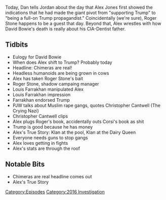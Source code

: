 {{DEFAULTSORT:
    #_EPISODE_0101:January 11, 2016
}}{{Episode
    | title           = January 11, 2016
    | caption         = [https://knowledgefight.libsyn.com/knowledge-fight-jan-11-2016 Listen to this episode on Libsyn]
    | episodeNumber   = 101
    | length          = 01:11:35
    | airDate         = November 13, 2017
    | coverageDate    = January 11, 2016
    | episodeType     = [[:Category:2016 Investigation|2016 Investigation]]
    | appearance      = [[David Bowie]], [[Roger Stone]], [[Louis Farrakhan]], [[Christopher Cantwell]]
    | beverage        = Ripit! 3-way
    | oocDrop         = Nico, I need your help. I'm out of control
    | previousEpisode = [[100: January 6-7, 2016]]
    | nextEpisode     = [[102: Alex On Russian Media]]
}}

{{Stub}}

Today, Dan tells Jordan about the day that Alex Jones first showed the indications that he had made the giant pivot from "supporting Trump" to "being a full-on Trump propagandist." Coincidentally (we're sure), Roger Stone happens to be a guest that day. Beyond that, Alex wrestles with how David Bowie's death is really about his CIA-Dentist father.

==Tidbits==

*Eulogy for David Bowie
*When does Alex shift to Trump? Probably today
*Headline: Chimeras are real!
*Headless humanoids are being grown in cows
*Alex has taken Roger Stone's bait
*Roger Stone, shadow campaing manager
*Louis Farrakhan manipulated Alex
*Louis Farrakhan impression
*Farrakhan endorsed Trump
*PJW talks about Muslim rape gangs, quotes Christopher Cantwell (The Crying Nazi)
*Christopher Cantwell clips
*Alex plugs Roger's book, accidentally outs Corsi's book as shit
*Trump is good because he has money
*Alex's True Story: Klan at the pool, Klan at the Dairy Queen
*Everyone needs guns to stop gangs
*Alex loves getting in fights
*Alex's stats are through the roof

==Notable Bits==

*Chimeras are real headline comes out
*Alex's True Story

[[Category:Episodes]]
[[Category:2016 Investigation]]

